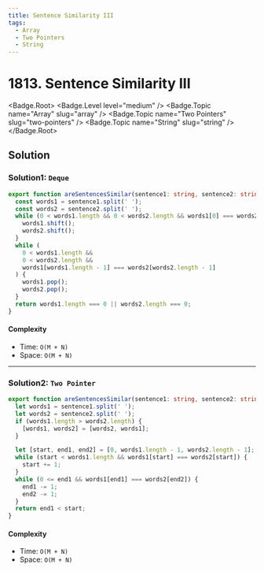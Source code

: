 ```yaml
---
title: Sentence Similarity III
tags:
  - Array
  - Two Pointers
  - String
---
```


# 1813. Sentence Similarity III

<Badge.Root>
  <Badge.Level level="medium" />
  <Badge.Topic name="Array" slug="array" />
  <Badge.Topic name="Two Pointers" slug="two-pointers" />
  <Badge.Topic name="String" slug="string" />
</Badge.Root>

## Solution

### Solution1: `Deque`

```typescript filename="solution.ts" copy
export function areSentencesSimilar(sentence1: string, sentence2: string): boolean {
  const words1 = sentence1.split(' ');
  const words2 = sentence2.split(' ');
  while (0 < words1.length && 0 < words2.length && words1[0] === words2[0]) {
    words1.shift();
    words2.shift();
  }
  while (
    0 < words1.length &&
    0 < words2.length &&
    words1[words1.length - 1] === words2[words2.length - 1]
  ) {
    words1.pop();
    words2.pop();
  }
  return words1.length === 0 || words2.length === 0;
}
```

#### Complexity

- Time: `O(M + N)`
- Space: `O(M + N)`

---

### Solution2: `Two Pointer`

```typescript filename="solution.ts" copy
export function areSentencesSimilar(sentence1: string, sentence2: string): boolean {
  let words1 = sentence1.split(' ');
  let words2 = sentence2.split(' ');
  if (words1.length > words2.length) {
    [words1, words2] = [words2, words1];
  }

  let [start, end1, end2] = [0, words1.length - 1, words2.length - 1];
  while (start < words1.length && words1[start] === words2[start]) {
    start += 1;
  }
  while (0 <= end1 && words1[end1] === words2[end2]) {
    end1 -= 1;
    end2 -= 1;
  }
  return end1 < start;
}
```

#### Complexity

- Time: `O(M + N)`
- Space: `O(M + N)`

<ProblemLink
  codingSite="leetcode"
  href="https://leetcode.com/problems/sentence-similarity-iii"
  title="Sentence Similarity III"
/>
